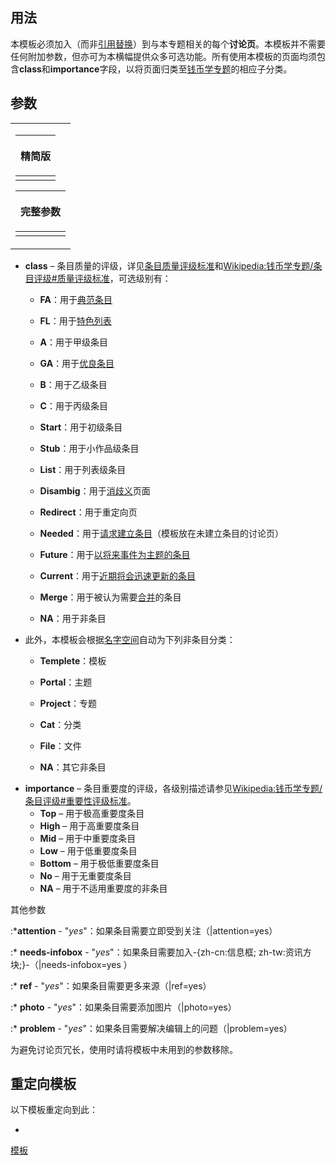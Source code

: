 <includeonly><!-- 在这里加入模板的保护标识--></includeonly><noinclude>{{template doc page viewed directly}}</noinclude>
<!-- 在本行下编辑模板说明 -->

== 用法 ==
本'''{{tl|钱币学专题}}'''模板必须加入（而非[[Help:引用替换|引用替换]]）到与本专题相关的每个'''讨论页'''。本模板并不需要任何附加参数，但亦可为本横幅提供众多可选功能。所有使用本模板的页面均须包含'''class'''和'''importance'''字段，以将页面归类至[[:Category:钱币学专题|钱币学专题]]的相应子分类。

== 参数 ==
{| align=right style="background:transparent; width:0"
|
{| class="wikitable"
|-
!精简版
|-
|<pre style="font-size:90%">{{钱币学专题
|class =
|importance =
}}
</pre>
|}
{| class="wikitable"
|-
!完整参数
|-
|<pre style="font-size:90%">{{钱币学专题
|class =
|importance =
|attention =
|needs-infobox =
|ref =
|photo =
|problem =
}}
</pre>
|}
|}

* '''class''' – 条目质量的评级，详见[[Wikipedia:条目质量评级标准|条目质量评级标准]]和[[Wikipedia:钱币学专题/条目评级#质量评级标准]]，可选级别有：
** {{classicon|FA}} '''FA'''：用于[[Wikipedia:典范条目|典范条目]]
** {{classicon|FL}} '''FL'''：用于[[Wikipedia:特色列表|特色列表]]
** {{classicon|A}} '''A'''：用于甲级条目
** {{classicon|GA}} '''GA'''：用于[[Wikipedia:优良条目|优良条目]]
** {{classicon|B}} '''B'''：用于乙级条目
** {{classicon|C}} '''C'''：用于丙级条目
** {{classicon|Start}} '''Start'''：用于初级条目
** {{classicon|Stub}} '''Stub'''：用于小作品级条目
** {{classicon|List}} '''List'''：用于列表级条目
** {{classicon|Disambig}} '''Disambig'''：用于[[Wikipedia:消歧义|消歧义]]页面
** {{classicon|Redirect}} '''Redirect'''：用于重定向页
** {{classicon|Needed}} '''Needed'''：用于[[Wikipedia:条目请求|请求建立条目]]（模板放在未建立条目的讨论页）
** {{classicon|Future}} '''Future'''：用于[[WP:FUTURE|以将来事件为主题的条目]]
** {{classicon|Current}} '''Current'''：用于[[Portal:新闻动态|近期将会迅速更新的条目]]
** {{classicon|Merge}} '''Merge'''：用于被认为需要[[WP:合并|合并]]的条目
** {{classicon|NA}} '''NA'''：用于非条目
*此外，本模板会根据[[:WP:名字空间|名字空间]]自动为下列非条目分类：
**{{classicon|Template}} '''Templete'''：模板
**{{classicon|Portal}} '''Portal'''：主题
**{{classicon|Project}} '''Project'''：专题
**{{classicon|Cat}} '''Cat'''：分类
**{{classicon|File}} '''File'''：文件
**{{classicon|NA}} '''NA'''：其它非条目

* '''importance''' – 条目重要度的评级，各级别描述请参见[[Wikipedia:钱币学专题/条目评级#重要性评级标准]]。
**'''Top''' – 用于极高重要度条目
**'''High''' – 用于高重要度条目
**'''Mid''' – 用于中重要度条目
**'''Low''' – 用于低重要度条目
**'''Bottom''' – 用于极低重要度条目
**'''No''' – 用于无重要度条目
**'''NA''' – 用于不适用重要度的非条目

;其他参数
:*'''attention''' - "''yes''"：如果条目需要立即受到关注（|attention=yes）
:* '''needs-infobox''' - "''yes''"：如果条目需要加入-{zh-cn:信息框; zh-tw:资讯方块;}-（|needs-infobox=yes ）
:* '''ref''' - "''yes''"：如果条目需要更多来源（|ref=yes）
:* '''photo''' - "''yes''"：如果条目需要添加图片（|photo=yes）
:* '''problem''' - "''yes''"：如果条目需要解决编辑上的问题（|problem=yes）

为避免讨论页冗长，使用时请将模板中未用到的参数移除。

==重定向模板==
以下模板重定向到此：
*{{t1|WikiProject Numismatics}}

<includeonly>
<!-- PLEASE ADD CATEGORIES AND INTERWIKIS BELOW THIS LINE, THANK YOU. -->
[[Category:钱币学专题|模板]]
</includeonly>